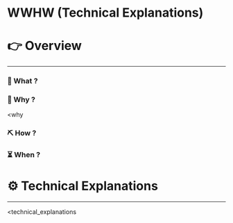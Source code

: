 # WWHW (Technical Explanations)


# 👉 Overview

---

### 👀 What ?



### 🧐 Why ?

<why


### ⛏️ How ?



### ⏳ When ?



# ⚙️ Technical Explanations

---

<technical_explanations
